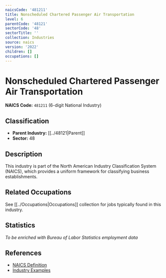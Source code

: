 ```yaml
---
naicsCode: '481211'
title: Nonscheduled Chartered Passenger Air Transportation
level: 6
parentCode: '48121'
sectorCode: '48'
sectorTitle: ''
collection: Industries
source: naics
version: '2022'
children: []
occupations: []
---
```

# Nonscheduled Chartered Passenger Air Transportation

**NAICS Code:** `481211` (6-digit National Industry)

## Classification

- **Parent Industry:** [[../48121|Parent]]
- **Sector:** 48

## Description

This industry is part of the North American Industry Classification System (NAICS), which provides a uniform framework for classifying business establishments.

## Related Occupations

See [[../Occupations|Occupations]] collection for jobs typically found in this industry.

## Statistics

*To be enriched with Bureau of Labor Statistics employment data*

## References

- [NAICS Definition](https://www.census.gov/naics/)
- [Industry Examples](https://www.census.gov/naics/2022NAICS/)
